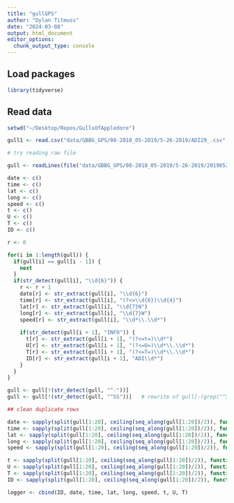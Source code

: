 ```yaml
---
title: "gullGPS"
author: "Dylan Titmuss"
date: "2024-03-08"
output: html_document
editor_options: 
  chunk_output_type: console
---
```


## Load packages
```r
library(tidyverse)
```

## Read data
```r
setwd("~/Desktop/Repos/GullsOfAppledore")

gull1 <- read.csv("data/GBBG_GPS/08-2018_05-2019/5-26-2019/ADI29_.csv", sep = ";", header = TRUE)

# try reading raw file

gull <- readLines(file("data/GBBG_GPS/08-2018_05-2019/5-26-2019/20190520081954.txt", encoding = "utf-16le"))

date <- c()
time <- c()
lat <- c()
long <- c()
speed <- c()
t <- c()
U <- c()
T <- c()
ID <- c()

r <- 0

for(i in 1:length(gull)) {
  if(gull[i] == gull[i - 1]) {
    next
  }
  if(str_detect(gull[i], "\\d{6}")) {
    r <- r + 1
    date[r] <- str_extract(gull[i], "\\d{6}")
    time[r] <- str_extract(gull[i], "(?<=\\d{6})\\d{4}")
    lat[r] <- str_extract(gull[i], "\\d{7}N")
    long[r] <- str_extract(gull[i], "\\d{7}W")
    speed[r] <- str_extract(gull[i], "\\d*\\.\\d*")
    
    if(str_detect(gull[i + 1], "INFO")) {
      t[r] <- str_extract(gull[i + 1], "(?<=t=)\\d*")
      U[r] <- str_extract(gull[i + 1], "(?<=U=)\\d*\\.\\d*")
      T[r] <- str_extract(gull[i + 1], "(?<=T=)\\d*\\.\\d*")
      ID[r] <- str_extract(gull[i + 1], "ADI\\d*")
    }
  }
}

gull <- gull[!(str_detect(gull, "^-"))]
gull <- gull[!(str_detect(gull, "^SS"))]   # rewrite of gull[-(grep("^SS", gull))]

## clean duplicate rows

date <- sapply(split(gull[1:20], ceiling(seq_along(gull[1:20])/2)), function(x) str_extract(x[1], "\\d{6}"))
time <- sapply(split(gull[1:20], ceiling(seq_along(gull[1:20])/2)), function(x) str_extract(x[1], "(?<=\\d{6})\\d{4}"))
lat <- sapply(split(gull[1:20], ceiling(seq_along(gull[1:20])/2)), function(x) str_extract(x[1], "\\d{7}N"))
long <- sapply(split(gull[1:20], ceiling(seq_along(gull[1:20])/2)), function(x) str_extract(x[1], "\\d{7}W"))
speed <- sapply(split(gull[1:20], ceiling(seq_along(gull[1:20])/2)), function(x) str_extract(x[1], "\\d*\\.\\d*"))

t <- sapply(split(gull[1:20], ceiling(seq_along(gull[1:20])/2)), function(x) str_extract(x[2], "(?<=t=)\\d*"))
U <- sapply(split(gull[1:20], ceiling(seq_along(gull[1:20])/2)), function(x) str_extract(x[2], "(?<=U=)\\d*\\.\\d*"))
T <- sapply(split(gull[1:20], ceiling(seq_along(gull[1:20])/2)), function(x) str_extract(x[2], "(?<=T=)\\d*\\.\\d*"))
ID <- sapply(split(gull[1:20], ceiling(seq_along(gull[1:20])/2)), function(x) str_extract(x[2], "ADI\\d*"))

logger <- cbind(ID, date, time, lat, long, speed, t, U, T)

```
